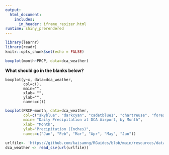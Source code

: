 ```yaml
---
output: 
  html_document:
    includes:
      in_header: iframe_resizer.html
runtime: shiny_prerendered
---
```


```r
library(learnr)
library(readr)
knitr::opts_chunk$set(echo = FALSE)
```


```r
boxplot(month~PRCP, data=dca_weather)

```

<div id="boxplot-ex-hint">
**What should go in the blanks below?**

```
boxplot(y~x, data=dca_weather,
        col=c(),
        main="",
        xlab= "",
        ylab="",
        names=c())
```        
</div>

```r
boxplot(PRCP~month, data=dca_weather,
        col=c("skyblue", "darkcyan", "cadetblue1", "chartreuse", "forestgreen", "darkorange"),
        main= "Daily Precipitation at DCA Airport, by Month",
        xlab= "Month",
        ylab="Precipitation (Inches)",
        names=c("Jan", "Feb", "Mar", "Apr", "May", "Jun"))
```

```r
urlfile<- 'https://github.com/kaisamng/RGuides/blob/main/resources/data/dca_weather.csv?raw=true'
dca_weather <- read_csv(url(urlfile))
```

<div data-iframe-height></div>